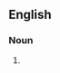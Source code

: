 {{also|Temperaments|tempéraments}}

==English==

===Noun===
{{head|en|noun form}}

# {{plural of|temperament|lang=en}}